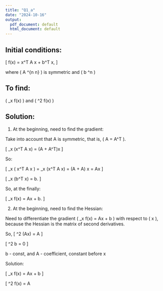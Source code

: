 ```yaml
---
title: "Q1_a"
date: "2024-10-16"
output:
  pdf_document: default
  html_document: default
---
```


## Initial conditions:

\[
f(x) = \frac{1}{2} x^T A x + b^T x,
\]

where \( A \in \mathbb{R}^{n \times n} \) is symmetric and \( b \in \mathbb{R}^n \)

## To find:

\( \nabla_x f(x) \) and \( \nabla^2 f(x) \)

## Solution:

1) At the beginning, need to find the gradient:

Take into account that A is symmetric, that is, \( A = A^T \).

\[
\nabla_x (x^T A x) = (A + A^T)x
\]

So:

\[
\nabla_x \left( \frac{1}{2} x^T A x \right) = \frac{1}{2} \nabla_x (x^T A x) = \frac{1}{2} (A + A) x = Ax
\]

\[
\nabla_x (b^T x) = b.
\]

So, at the finally:


\[
\nabla_x f(x) = Ax + b.
\]


2) At the beginning, need to find the Hessian:

Need to differentiate the gradient \( \nabla_x f(x) = Ax + b \) with respect to \( x \), because the Hessian is the matrix of second derivatives.

So, 
\[
\nabla^2 (Ax) = A
\]

\[
\nabla^2 b = 0
\]

b - const, and A - coefficient, constant before x

Solution:

\[
\nabla_x f(x) = Ax + b
\]

\[
\nabla^2 f(x) = A




